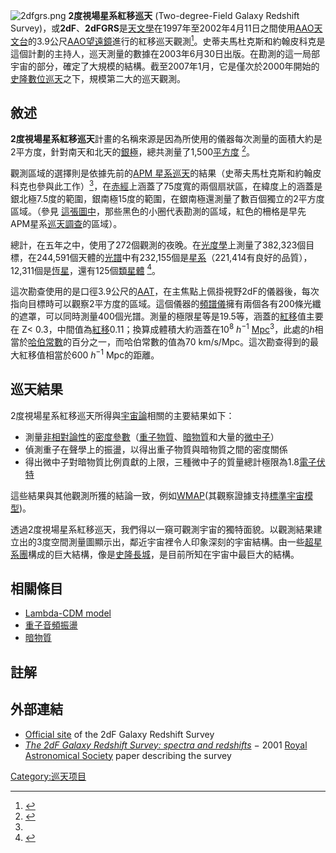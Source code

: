 [[File:2dfgrs.png|right]]
'''2度視場星系紅移巡天''' (Two-degree-Field Galaxy Redshift Survey)，或'''2dF'''、'''2dFGRS'''是[[天文學|天文學]]在1997年至2002年4月11日之間使用[[AAO天文台|AAO天文台]]的3.9公尺[[AAO望遠鏡|AAO望遠鏡]]進行的紅移巡天觀測<ref>{{Cite web |url=http://www2.aao.gov.au/~TDFgg/Public/Survey/Overview/sld013.htm |title=Final Status of Survey Observations |accessdate=2008-01-14 |archive-date=2007-03-04 |archive-url=https://web.archive.org/web/20070304135713/http://www2.aao.gov.au/~TDFgg/Public/Survey/Overview/sld013.htm |dead-url=yes }}</ref>。史蒂夫馬杜克斯和約翰皮科克是這個計劃的主持人，巡天測量的數據在2003年6月30日出版。在勘測的這一局部宇宙的部分，確定了大規模的結構。截至2007年1月，它是僅次於2000年開始的[[史隆數位巡天|史隆數位巡天]]之下，規模第二大的巡天觀測。

== 敘述 ==
'''2度視場星系紅移巡天'''計畫的名稱來源是因為所使用的儀器每次測量的面積大約是2平方度，針對南天和北天的[[銀極|銀極]]，總共測量了1,500[[平方度|平方度]] <ref name="AAO's 2dF Intro">{{Cite web |url=http://www2.aao.gov.au/~TDFgg/Public/Survey/description.html |title=2dFGRS − An Introduction |accessdate=2008-01-14 |archive-date=2007-03-04 |archive-url=https://web.archive.org/web/20070304173850/http://www2.aao.gov.au/~TDFgg/Public/Survey/description.html |dead-url=yes }}</ref>。

觀測區域的選擇則是依據先前的[[APM_星系巡天|APM 星系巡天]]的結果（史蒂夫馬杜克斯和約翰皮科克也參與此工作）<ref name="AAO's 2dF Intro" />，在[[赤經|赤經]]上涵蓋了75度寬的兩個扇狀區，在緯度上的涵蓋是銀北極7.5度的範圍，銀南極15度的範圍，在銀南極還測量了數百個獨立的2平方度區域。（參見 [https://web.archive.org/web/20070304232459/http://www2.aao.gov.au/~TDFgg/Public/Survey/Overview/img009.GIF 這張圖中]，那些黑色的小圈代表勘測的區域，紅色的柵格是早先APM星系[[巡天調查|巡天調查]]的區域）。

總計，在五年之中，使用了272個觀測的夜晚。在[[光度學|光度學]]上測量了382,323個目標，在244,591個天體的[[光譜|光譜]]中有232,155個是[[星系|星系]]（221,414有良好的品質），12,311個是[[恆星|恆星]]，還有125個[[類星體|類星體]] <ref>{{Cite web |url=http://www2.aao.gov.au/~TDFgg/Public/Survey/statusfinal.html |title=2dFGRS Summary Statistics |accessdate=2008-01-14 |archive-date=2007-03-04 |archive-url=https://web.archive.org/web/20070304232530/http://www2.aao.gov.au/~TDFgg/Public/Survey/statusfinal.html |dead-url=yes }}</ref>。

這次勘查使用的是口徑3.9公尺的[[AAT|AAT]]，在主焦點上佩掛視野2dF的儀器後，每次指向目標時可以觀察2平方度的區域。這個儀器的[[頻譜儀|頻譜儀]]擁有兩個各有200條光纖的遮罩，可以同時測量400個光譜。測量的極限星等是19.5等，涵蓋的[[紅移|紅移]]值主要在 Z< 0.3，中間值為[[紅移|紅移]]0.11；換算成體積大約涵蓋在10<sup>8</sup> ''h''<sup>−1</sup> [[秒差距|Mpc]]<sup>3</sup>，此處的''h''相當於[[哈伯常數|哈伯常數]]的百分之一，而哈伯常數的值為70 km/s/Mpc。這次勘查得到的最大紅移值相當於600 ''h''<sup>−1</sup> Mpc的距離。

== 巡天結果 ==
2度視場星系紅移巡天所得與[[宇宙論|宇宙論]]相關的主要結果如下：

* 測量[[非相對論性|非相對論性]]的[[密度參數|密度參數]]（[[重子物質|重子物質]]、[[暗物質|暗物質]]和大量的[[微中子|微中子]]）
* 偵測重子在聲學上的振盪，以得出重子物質與暗物質之間的密度關係
* 得出微中子對暗物質比例貢獻的上限，三種微中子的質量總計極限為1.8[[電子伏特|電子伏特]]

這些結果與其他觀測所獲的結論一致，例如[[WMAP|WMAP]](其觀察證據支持[[Lambda-CDM_model|標準宇宙模型]])。

透過2度視場星系紅移巡天，我們得以一窺可觀測宇宙的獨特面貌。以觀測結果建立出的3度空間測量圖顯示出，鄰近宇宙裡令人印象深刻的宇宙結構。由一些[[超星系團|超星系團]]構成的巨大結構，像是[[史隆長城|史隆長城]]，是目前所知在宇宙中最巨大的結構。

== 相關條目 ==

* [[Lambda-CDM_model|Lambda-CDM model]]
* [[重子音頻振盪|重子音頻振盪]]
* [[暗物質|暗物質]]

== 註解 ==
<references />

== 外部連結 ==
* [https://web.archive.org/web/20070820172713/http://www2.aao.gov.au/2dFGRS/ Official site] of the 2dF Galaxy Redshift Survey
* [https://web.archive.org/web/20060820022537/http://www2.aao.gov.au/2dFGRS/Public/Publications/colless_specz.pdf ''The 2dF Galaxy Redshift Survey: spectra and redshifts''] − 2001 [[Royal_Astronomical_Society|Royal Astronomical Society]] paper describing the survey

{{物理宇宙学}}
[[Category:巡天项目|Category:巡天项目]]